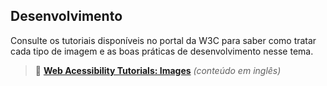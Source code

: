 ## Desenvolvimento

Consulte os tutoriais disponíveis no portal da W3C para saber como tratar cada tipo de imagem e as boas práticas de desenvolvimento nesse tema.

> 🔗 **[Web Acessibility Tutorials: Images](https://www.w3.org/WAI/tutorials/images/informative/)** _(conteúdo em inglês)_
